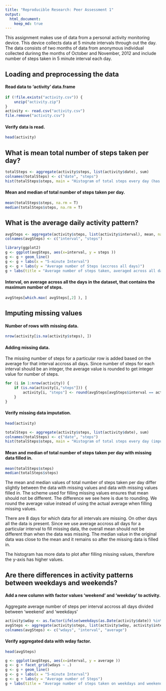 ```yaml
---
title: "Reproducible Research: Peer Assessment 1"
output: 
  html_document:
    keep_md: true
---
```


This assignment makes use of data from a personal activity monitoring device. This device collects data at 5 minute intervals through out the day. The data consists of two months of data from anonymous individual collected durinng the months of October and November, 2012 and include number of steps taken in 5 minute interval each day.

## Loading and preprocessing the data

#### Read data to 'activity' data.frame

```r
if (!file.exists("activity.csv")) {
    unzip("activity.zip")
}
activity <- read.csv("activity.csv")
file.remove("activity.csv")
```

#### Verify data is read.

```r
head(activity)
```

## What is mean total number of steps taken per day?

```r
totalSteps <- aggregate(activity$steps, list(activity$date), sum)
colnames(totalSteps) <- c("date", "steps")
hist(totalSteps$steps, main = "Histogram of total steps every day (has missing data)", xlab = "Total number of steps in a day")
```

#### Mean and median of total number of steps taken per day.

```r
mean(totalSteps$steps, na.rm = T)
median(totalSteps$steps, na.rm = T)
```

## What is the average daily activity pattern?

```r
avgSteps <- aggregate(activity$steps, list(activity$interval), mean, na.rm=T)
colnames(avgSteps) <- c("interval", "steps")

library(ggplot2)
g <- ggplot(avgSteps, aes(x=interval, y = steps ))
g <- g + geom_line()
g <- g + labs(x = "5-minute Interval")
g <- g + labs(y = "Average number of Steps (accross all days)")
g + labs(title = "Average number of steps taken, averaged across all days")

```

#### Interval, on average across all the days in the dataset, that contains the maximum number of steps.

```r
avgSteps[which.max( avgSteps[,2] ), ]
```

## Imputing missing values

#### Number of rows with missing data.

```r
nrow(activity[is.na(activity$steps), ])
```

#### Adding missing data.

The missing number of steps for a particular row is added based on the average for that interval accross all days. Since number of steps for each interval should be an integer, the average value is rounded to get integer value for number of steps.

```r

for (i in 1:nrow(activity)) { 
    if (is.na(activity[i,"steps"])) {
        activity[i, "steps"] <- round(avgSteps[avgSteps$interval == activity[i, "interval"], 2])
    }
}
```

#### Verify missing data imputation.

```r
head(activity)
```


```r
totalSteps <- aggregate(activity$steps, list(activity$date), sum)
colnames(totalSteps) <- c("date", "steps")
hist(totalSteps$steps, main = "Histogram of total steps every day (imputed missing data)", xlab = "Total number of steps in a day")
```

#### Mean and median of total number of steps taken per day with missing data filled in.

```r
mean(totalSteps$steps)
median(totalSteps$steps)
```

The mean and median values of total number of steps taken per day differ slightly between the data with missing values and data with missing values filled in. The scheme used for filling missing values ensures that mean should not be different. The difference we see here is due to rounding. We round the average value instead of using the actual average when filling missing values.

There are 8 days for which data for all intervals are missing. On other days all the data is present. Since we use average accross all days for a particular interval to fill missing data, the overall mean should not be different than when the data was missing. The median value in the original data was close to the mean and it remains so after the missing data is filled in.

The histogram has more data to plot after filling missing values, therefore the y-axis has higher values.

## Are there differences in activity patterns between weekdays and weekends?

#### Add a new column with factor values 'weekend' and 'weekday' to activity.
Aggregate average number of steps per interval accross all days divided between 'weekend' and 'weekdays'

```r
activity$wday <- as.factor(ifelse(weekdays(as.Date(activity$date)) %in% c("Saturday","Sunday"), "Weekend", "Weekday"))
avgSteps <- aggregate(activity$steps, list(activity$wday, activity$interval), mean)
colnames(avgSteps) <- c("wdays", "interval", "average")
```

#### Verify aggregated data with wday factor.

```r
head(avgSteps)
```

```r
g <- ggplot(avgSteps, aes(x=interval, y = average ))
g <- g + facet_grid(wdays ~ .)
g <- g + geom_line()
g <- g + labs(x = "5-minute Interval")
g <- g + labs(y = "Average number of Steps")
g + labs(title = "Average number of steps taken on weekdays and weekends")

```